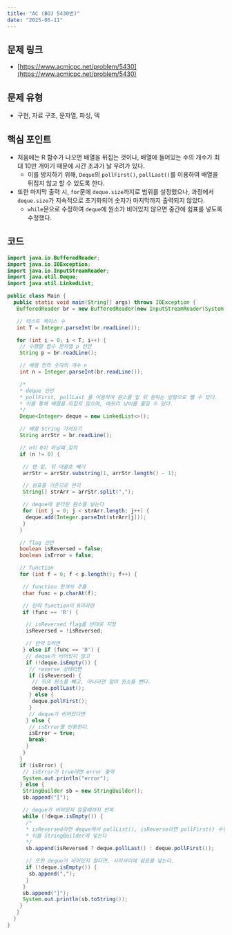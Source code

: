 ```yaml
---
title: "AC (BOJ 5430번)"
date: "2025-05-11"
---
```


## 문제 링크
* [https://www.acmicpc.net/problem/5430](https://www.acmicpc.net/problem/5430)

## 문제 유형
* 구현, 자료 구조, 문자열, 파싱, 덱

## 핵심 포인트
* 처음에는 R 함수가 나오면 배열을 뒤집는 것이나, 배열에 들어있는 수의 개수가 최대 10만 개이기 때문에 시간 초과가 날 우려가 있다.
    * 이를 방지하기 위해, `Deque`의 `pollFirst()`, `pollLast()`를 이용하여 배열을 뒤집지 않고 할 수 있도록 한다.
* 또한 마지막 출력 시, `for`문에 `deque.size`까지로 범위를 설정했으나, 과정에서 `deque.size`가 지속적으로 초기화되어 숫자가 마지막까지 출력되지 않았다.
    * `while`문으로 수정하여 `deque`에 원소가 비어있지 않으면 중간에 쉼표를 넣도록 수정했다.

## 코드
```java
import java.io.BufferedReader;
import java.io.IOException;
import java.io.InputStreamReader;
import java.util.Deque;
import java.util.LinkedList;

public class Main {
  public static void main(String[] args) throws IOException {
   BufferedReader br = new BufferedReader(new InputStreamReader(System.in));

   // 테스트 케이스 수
   int T = Integer.parseInt(br.readLine());

   for (int i = 0; i < T; i++) {
    // 수행할 함수 문자열 p 선언
    String p = br.readLine();

    // 배열 안의 숫자의 개수 n
    int n = Integer.parseInt(br.readLine());

    /*
    * deque 선언
    * pollFirst, pollLast 를 이용하여 원소를 앞 뒤 원하는 방향으로 뺄 수 있다.
    * 이를 통해 배열을 뒤집지 않으며, 메모리 낭비를 줄일 수 있다.
    */
    Deque<Integer> deque = new LinkedList<>();

    // 배열 String 가져오기
    String arrStr = br.readLine();

    // n이 0이 아닐때 정의
    if (n != 0) {

     // 맨 앞, 뒤 대괄호 빼기
     arrStr = arrStr.substring(1, arrStr.length() - 1);

     // 쉼표를 기준으로 분리
     String[] strArr = arrStr.split(",");

     // deque에 분리된 원소를 넣는다
     for (int j = 0; j < strArr.length; j++) {
      deque.add(Integer.parseInt(strArr[j]));
     }
    }

    // flag 선언
    boolean isReversed = false;
    boolean isError = false;

    // function
    for (int f = 0; f < p.length(); f++) {

     // function 한개씩 추출
     char func = p.charAt(f);

     // 만약 function이 R이라면
     if (func == 'R') {

      // isReversed flag를 반대로 지정
      isReversed = !isReversed;

      // 만약 D라면
     } else if (func == 'D') {
      // deque가 비어있지 않고
      if (!deque.isEmpty()) {
       // reverse 상태라면
       if (isReversed) {
        // 뒤의 원소를 뻬고, 아니라면 앞의 원소를 뺀다.
        deque.pollLast();
       } else {
        deque.pollFirst();
       }
       // deque가 비어있다면
      } else {
       // isError를 반환한다.
       isError = true;
       break;
      }
     }
    }
    if (isError) {
     // isError가 true라면 error 출력
     System.out.println("error");
    } else {
     StringBuilder sb = new StringBuilder();
     sb.append("[");

     // deque가 비어있지 않을때까지 반복
     while (!deque.isEmpty()) {
      /*
      * isReversed라면 deque에서 pollList(), isReverse라면 pollFirst() 수행.
      * 이를 StringBuilder에 넣는다
      */
      sb.append(isReversed ? deque.pollLast() : deque.pollFirst());

      // 또한 deque가 비어있지 않다면, 사이사이에 쉼표를 넣는다.
      if (!deque.isEmpty()) {
       sb.append(",");
      }
     }
     sb.append("]");
     System.out.println(sb.toString());
    }
   }
  }
}
```